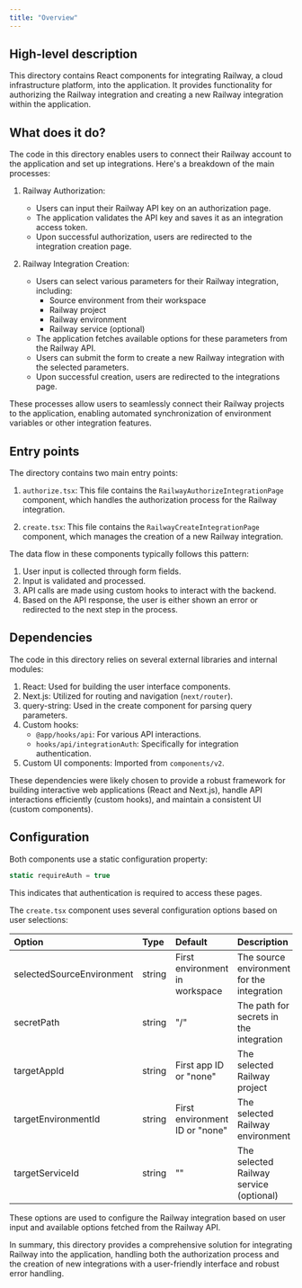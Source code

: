 ```yaml
---
title: "Overview"
---
```


## High-level description
This directory contains React components for integrating Railway, a cloud infrastructure platform, into the application. It provides functionality for authorizing the Railway integration and creating a new Railway integration within the application.

## What does it do?
The code in this directory enables users to connect their Railway account to the application and set up integrations. Here's a breakdown of the main processes:

1. Railway Authorization:
   - Users can input their Railway API key on an authorization page.
   - The application validates the API key and saves it as an integration access token.
   - Upon successful authorization, users are redirected to the integration creation page.

2. Railway Integration Creation:
   - Users can select various parameters for their Railway integration, including:
     - Source environment from their workspace
     - Railway project
     - Railway environment
     - Railway service (optional)
   - The application fetches available options for these parameters from the Railway API.
   - Users can submit the form to create a new Railway integration with the selected parameters.
   - Upon successful creation, users are redirected to the integrations page.

These processes allow users to seamlessly connect their Railway projects to the application, enabling automated synchronization of environment variables or other integration features.

## Entry points
The directory contains two main entry points:

1. `authorize.tsx`: This file contains the `RailwayAuthorizeIntegrationPage` component, which handles the authorization process for the Railway integration.

2. `create.tsx`: This file contains the `RailwayCreateIntegrationPage` component, which manages the creation of a new Railway integration.

The data flow in these components typically follows this pattern:
1. User input is collected through form fields.
2. Input is validated and processed.
3. API calls are made using custom hooks to interact with the backend.
4. Based on the API response, the user is either shown an error or redirected to the next step in the process.

## Dependencies
The code in this directory relies on several external libraries and internal modules:

1. React: Used for building the user interface components.
2. Next.js: Utilized for routing and navigation (`next/router`).
3. query-string: Used in the create component for parsing query parameters.
4. Custom hooks: 
   - `@app/hooks/api`: For various API interactions.
   - `hooks/api/integrationAuth`: Specifically for integration authentication.
5. Custom UI components: Imported from `components/v2`.

These dependencies were likely chosen to provide a robust framework for building interactive web applications (React and Next.js), handle API interactions efficiently (custom hooks), and maintain a consistent UI (custom components).

## Configuration
Both components use a static configuration property:

```javascript
static requireAuth = true
```

This indicates that authentication is required to access these pages.

The `create.tsx` component uses several configuration options based on user selections:

| Option | Type | Default | Description |
|:-------|:-----|:--------|:------------|
| selectedSourceEnvironment | string | First environment in workspace | The source environment for the integration |
| secretPath | string | "/" | The path for secrets in the integration |
| targetAppId | string | First app ID or "none" | The selected Railway project |
| targetEnvironmentId | string | First environment ID or "none" | The selected Railway environment |
| targetServiceId | string | "" | The selected Railway service (optional) |

These options are used to configure the Railway integration based on user input and available options fetched from the Railway API.

In summary, this directory provides a comprehensive solution for integrating Railway into the application, handling both the authorization process and the creation of new integrations with a user-friendly interface and robust error handling.